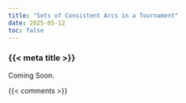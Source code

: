 ```yaml
---
title: "Sets of Consistent Arcs in a Tournament"
date: 2025-05-12
toc: false
---
```


### {{< meta title >}}

Coming Soon.



{{< comments >}}